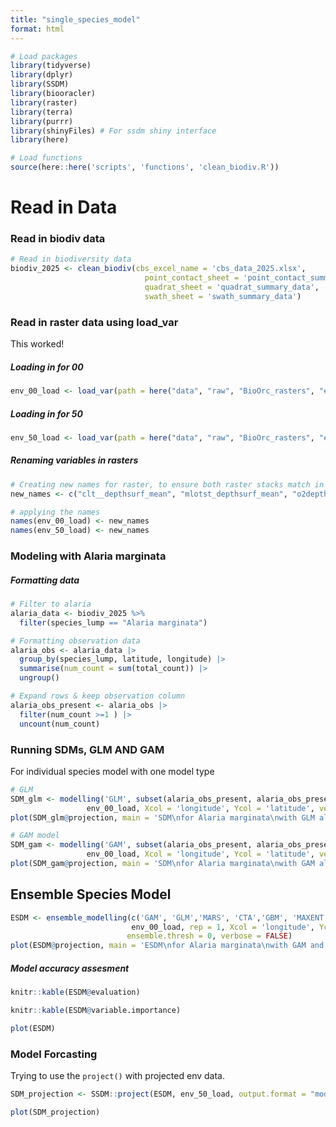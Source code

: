 ```yaml
---
title: "single_species_model"
format: html
---
```


```r
# Load packages
library(tidyverse)
library(dplyr)
library(SSDM)
library(biooracler)
library(raster)
library(terra)
library(purrr)
library(shinyFiles) # For ssdm shiny interface
library(here)

# Load functions 
source(here::here('scripts', 'functions', 'clean_biodiv.R'))
```

# Read in Data

### Read in biodiv data

```r
# Read in biodiversity data 
biodiv_2025 <- clean_biodiv(cbs_excel_name = 'cbs_data_2025.xlsx', 
                              point_contact_sheet = 'point_contact_summary_layered',
                              quadrat_sheet = 'quadrat_summary_data',
                              swath_sheet = 'swath_summary_data')
```

### Read in raster data using load_var

This worked!

##### Loading in for 00

```r
env_00_load <- load_var(path = here("data", "raw", "BioOrc_rasters", "env_00"), files = NULL, format = ".tif")
```

##### Loading in for 50

```r
env_50_load <- load_var(path = here("data", "raw", "BioOrc_rasters", "env_50"), files = NULL, format = ".tif")
```
##### Renaming variables in rasters

```r
# Creating new names for raster, to ensure both raster stacks match in names
new_names <- c("clt__depthsurf_mean", "mlotst_depthsurf_mean", "o2depthmax_mean0", "so_depthsurf_mean", "tas_depthsurf_mean", "thetao_depthsurf_mean")
```

```r
# applying the names
names(env_00_load) <- new_names
names(env_50_load) <- new_names
```



### Modeling with Alaria marginata

##### Formatting data

```r
# Filter to alaria
alaria_data <- biodiv_2025 %>% 
  filter(species_lump == "Alaria marginata")
```

```r
# Formatting observation data
alaria_obs <- alaria_data |>
  group_by(species_lump, latitude, longitude) |>
  summarise(num_count = sum(total_count)) |>
  ungroup()
```

```r
# Expand rows & keep observation column
alaria_obs_present <- alaria_obs |>
  filter(num_count >=1 ) |>
  uncount(num_count) 
```

### Running SDMs, GLM AND GAM

For individual species model with one model type

```r
# GLM
SDM_glm <- modelling('GLM', subset(alaria_obs_present, alaria_obs_present$species_lump == 'Alaria marginata'), 
                 env_00_load, Xcol = 'longitude', Ycol = 'latitude', verbose = FALSE)
plot(SDM_glm@projection, main = 'SDM\nfor Alaria marginata\nwith GLM algorithm')
```

```r
# GAM model
SDM_gam <- modelling('GAM', subset(alaria_obs_present, alaria_obs_present$species_lump == 'Alaria marginata'), 
                 env_00_load, Xcol = 'longitude', Ycol = 'latitude', verbose = FALSE)
plot(SDM_gam@projection, main = 'SDM\nfor Alaria marginata\nwith GAM algorithm')
```

## Ensemble Species Model

```r
ESDM <- ensemble_modelling(c('GAM', 'GLM','MARS', 'CTA','GBM', 'MAXENT', 'ANN', 'RF', 'SVM'), subset(alaria_obs_present, alaria_obs_present$species_lump == 'Alaria marginata'),
                           env_00_load, rep = 1, Xcol = 'longitude', Ycol = 'latitude',
                          ensemble.thresh = 0, verbose = FALSE)
plot(ESDM@projection, main = 'ESDM\nfor Alaria marginata\nwith GAM and GLM algorithms')
```

##### Model accuracy assesment

```r
knitr::kable(ESDM@evaluation)
```

```r
knitr::kable(ESDM@variable.importance)
```

```r
plot(ESDM)
```

### Model Forcasting

Trying to use the `project()` with projected env data.

```r
SDM_projection <- SSDM::project(ESDM, env_50_load, output.format = "model")
```

```r
plot(SDM_projection)
```

